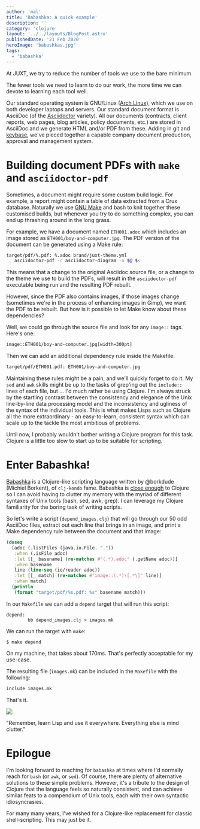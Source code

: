 ```yaml
---
author: 'mal'
title: 'Babashka: A quick example'
description: ''
category: 'clojure'
layout: '../../layouts/BlogPost.astro'
publishedDate: '21 Feb 2020'
heroImage: 'babushkas.jpg'
tags:
  - 'babashka'
---
```



At JUXT, we try to reduce the number of tools we use to the bare
minimum.

The fewer tools we need to learn to do our work, the more time we can
devote to learning each tool well.

Our standard operating system is GNU/Linux ([Arch Linux](https://www.archlinux.org/)), which we use on both developer
laptops and servers. Our standard document format is AsciiDoc (of the
[Asciidoctor](https://asciidoctor.org/) variety). All our documents
(contracts, client reports, web pages, blog articles, policy documents,
etc.) are stored in AsciiDoc and we generate HTML and/or PDF from these.
Adding in git and [keybase](https://keybase.io), we've pieced together a
capable company document production, approval and management system.

# Building document PDFs with `make` and `asciidoctor-pdf`

Sometimes, a document might require some custom build logic. For
example, a report might contain a table of data extracted from a Crux
database. Naturally we use [GNU Make](https://www.gnu.org/software/make/) and bash to knit together
these customised builds, but whenever you try to do something complex,
you can end up thrashing around in the long grass.

For example, we have a document named `ETH001.adoc` which includes an
image stored as `ETH001/boy-and-computer.jpg`. The PDF version of the
document can be generated using a Make rule:

```bash
target/pdf/%.pdf: %.adoc brand/juxt-theme.yml
   asciidoctor-pdf -r asciidoctor-diagram -o $@ $<
```

This means that a change to the original Asciidoc source file, or a
change to the theme we use to build the PDFs, will result in the
`asciidoctor-pdf` executable being run and the resulting PDF rebuilt.

However, since the PDF also contains images, if those images change
(sometimes we're in the process of enhancing images in Gimp), we want
the PDF to be rebuilt. But how is it possible to let Make know about
these dependencies?

Well, we could go through the source file and look for any `image::`
tags. Here's one:

```bash
image::ETH001/boy-and-computer.jpg[width=300pt]
```

Then we can add an additional dependency rule inside the Makefile:

```bash
target/pdf/ETH001.pdf: ETH001/boy-and-computer.jpg
```

Maintaining these rules might be a pain, and we'll quickly forget to do
it. My `sed` and `awk` skills might be up to the tasks of grep'ing out
the `include::` lines of each file, but ... I'd much rather be using
Clojure. I'm always struck by the startling contrast between the
consistency and elegance of the Unix line-by-line data processing model
and the inconsistency and ugliness of the syntax of the individual
tools. This is what makes Lisps such as Clojure all the more
extraordinary - an easy-to-learn, consistent syntax which can scale up
to the tackle the most ambitious of problems.

Until now, I probably wouldn't bother writing a Clojure program for this
task. Clojure is a little too slow to start up to be suitable for
scripting.

# Enter Babashka!

[Babashka](https://github.com/borkdude/babashka) is a Clojure-like
scripting language written by \@borkdude (Michiel Borkent), of
`clj-kondo` fame. Babashka is [close enough](https://github.com/borkdude/babashka#differences-with-clojure)
to Clojure so I can avoid having to clutter my memory with the myriad of
different syntaxes of Unix tools (bash, sed, awk, grep). I can leverage
my Clojure familiarity for the boring task of writing scripts.

So let's write a script (`depend_images.clj`) that will go through our
50 odd AsciiDoc files, extract out each line that brings in an image,
and print a Make dependency rule between the document and that image:

```clojure
(doseq
  [adoc (.listFiles (java.io.File. "."))
   :when (.isFile adoc)
   :let [[_ basename] (re-matches #"(.*).adoc" (.getName adoc))]
   :when basename
   line (line-seq (io/reader adoc))
   :let [[_ match] (re-matches #"image::(.*)\[.*\]" line)]
   :when match]
  (println
   (format "target/pdf/%s.pdf: %s" basename match)))
```

In our `Makefile` we can add a `depend` target that will run this
script:

```shell
depend:
        bb depend_images.clj > images.mk
```

We can run the target with `make`:

```shell
$ make depend
```

On my machine, that takes about 170ms. That's perfectly acceptable for
my use-case.

The resulting file (`images.mk`) can be included in the `Makefile` with
the following:

```bash
include images.mk
```

That's it.

<Image src={winking} />

"Remember, learn Lisp and use it everywhere. Everything else is mind
clutter."

# Epilogue

I'm looking forward to reaching for `babashka` at times where I'd
normally reach for `bash` (or `awk`, or `sed`). Of course, there are
plenty of alternative solutions to these simple problems. However, it's
a tribute to the design of Clojure that the language feels so naturally
consistent, and can achieve similar feats to a compendium of Unix tools,
each with their own syntactic idiosyncrasies.

For many many years, I've wished for a Clojure-like replacement for
classic shell-scripting. This may just be it.
